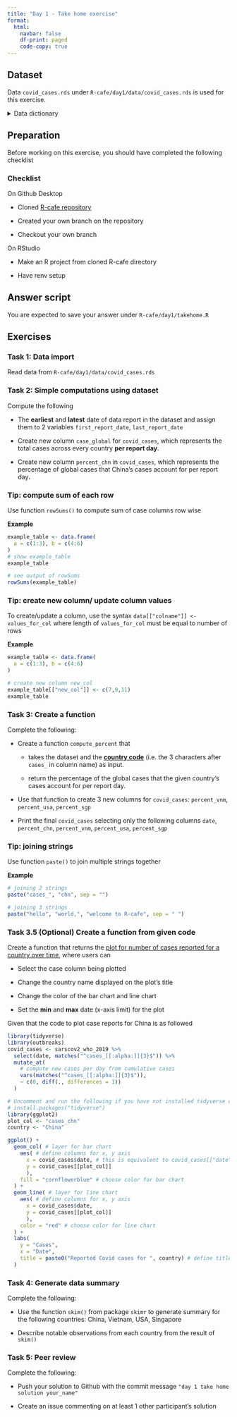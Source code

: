 ```yaml
---
title: "Day 1 - Take home exercise"
format: 
  html: 
    navbar: false
    df-print: paged
    code-copy: true
---
```


## Dataset

Data `covid_cases.rds` under `R-cafe/day1/data/covid_cases.rds` is used for this exercise.

```{=html}
<details>
  <summary>
    Data dictionary
  </summary>
```
| Column                                             | Description                                              |
|-----------------------------------|-------------------------------------|
| `date`                                             | date of the case report                                  |
| 211 columns with the format `cases_{country_code}` | number of reported cases of each country and archipelago |

Country codes of interest (i.e. Codes for countries needed for the exercise)

| Code  | Country name             |
|-------|--------------------------|
| `chn` | China                    |
| `usa` | United States of America |
| `vnm` | Vietnam                  |
| `sgp` | Singapore                |

</details>

## Preparation

Before working on this exercise, you should have completed the following checklist

::: callout-note
### Checklist

On Github Desktop

-   Cloned [R-cafe repository](https://github.com/OUCRU-Modelling/R-cafe)

-   Created your own branch on the repository

-   Checkout your own branch

On RStudio

-   Make an R project from cloned R-cafe directory

-   Have renv setup
:::

::: callout-note
## Answer script

You are expected to save your answer under `R-cafe/day1/takehome.R`
:::

## Exercises

### Task 1: Data import

Read data from `R-cafe/day1/data/covid_cases.rds`

### Task 2: Simple computations using dataset

Compute the following

-   The **earliest** and **latest** date of data report in the dataset and assign them to 2 variables `first_report_date`, `last_report_date`

-   Create new column `case_global` for `covid_cases`, which represents the total cases across every country **per report day**.

-   Create new column `percent_chn` in `covid_cases`, which represents the percentage of global cases that China's cases account for per report day**.**

::: {.callout-tip collapse="true"}
### Tip: compute sum of each row

Use function `rowSums()` to compute sum of case columns row wise

**Example**

```r
example_table <- data.frame(
  a = c(1:3), b = c(4:6)
)
# show example_table
example_table

# see output of rowSums
rowSums(example_table)
```
:::

::: {.callout-tip collapse="true"}
### Tip: create new column/ update column values

To create/update a column, use the syntax `data[["colname"]] <- values_for_col` where length of `values_for_col` must be equal to number of rows

**Example**

```r
example_table <- data.frame(
  a = c(1:3), b = c(4:6)
)

# create new column new_col
example_table[["new_col"]] <- c(7,9,11)
example_table
```
:::

### Task 3: Create a function

Complete the following:

-   Create a function `compute_percent` that

    -   takes the dataset and the [**country code**]{.underline} (i.e. the 3 characters after `cases_` in column name) as input.

    -   return the percentage of the global cases that the given country's cases account for per report day.

-   Use that function to create 3 new columns for `covid_cases`: `percent_vnm`, `percent_usa`, `percent_sgp`

-   Print the final `covid_cases` selecting only the following columns `date`, `percent_chn`, `percent_vnm`, `percent_usa`, `percent_sgp`

::: {.callout-tip collapse="true"}
### Tip: joining strings

Use function `paste()` to join multiple strings together

**Example**

```r
# joining 2 strings
paste("cases_", "chn", sep = "")

# joining 3 strings
paste("hello", "world,", "welcome to R-cafe", sep = " ")
```
:::

### Task 3.5 (Optional) Create a function from given code

Create a function that returns the [plot for number of cases reported for a country over time]{.underline}, where users can

-   Select the case column being plotted

-   Change the country name displayed on the plot's title

-   Change the color of the bar chart and line chart

-   Set the **min** and **max** date (x-axis limit) for the plot

Given that the code to plot case reports for China is as followed
```r
library(tidyverse)
library(outbreaks)
covid_cases <- sarscov2_who_2019 %>% 
  select(date, matches("^cases_[[:alpha:]]{3}$")) %>% 
  mutate_at(
    # compute new cases per day from cumulative cases
    vars(matches("^cases_[[:alpha:]]{3}$")), 
    ~ c(0, diff(., differences = 1))
  )
```


```r
# Uncomment and run the following if you have not installed tidyverse or ggplot2
# install.packages("tidyverse")
library(ggplot2)
plot_col <- "cases_chn"
country <- "China"

ggplot() +
  geom_col( # layer for bar chart
    aes( # define columns for x, y axis
      x = covid_cases$date, # this is equivalent to covid_cases[["date"]]
      y = covid_cases[[plot_col]] 
      ), 
    fill = "cornflowerblue" # choose color for bar chart
  ) +
  geom_line( # layer for line chart
    aes( # define columns for x, y axis
      x = covid_cases$date, 
      y = covid_cases[[plot_col]] 
      ), 
    color = "red" # choose color for line chart
  ) +
  labs(
    y = "Cases",
    x = "Date",
    title = paste0("Reported Covid cases for ", country) # define title for the plot
  )
```



### Task 4: Generate data summary

Complete the following:

-   Use the function `skim()` from package `skimr` to generate summary for the following countries: China, Vietnam, USA, Singapore

-   Describe notable observations from each country from the result of `skim()`

### Task 5: Peer review

Complete the following:

-   Push your solution to Github with the commit message `"day 1 take home solution your_name"`

-   Create an issue commenting on at least 1 other participant's solution
